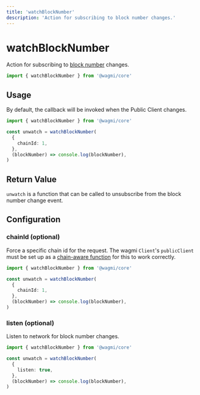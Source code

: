 ```yaml
---
title: 'watchBlockNumber'
description: 'Action for subscribing to block number changes.'
---
```



# watchBlockNumber

Action for subscribing to [block number](/core/actions/fetchBlockNumber) changes.

```ts
import { watchBlockNumber } from '@wagmi/core'
```

## Usage

By default, the callback will be invoked when the Public Client changes.

```ts
import { watchBlockNumber } from '@wagmi/core'

const unwatch = watchBlockNumber(
  {
    chainId: 1,
  },
  (blockNumber) => console.log(blockNumber),
)
```

## Return Value

`unwatch` is a function that can be called to unsubscribe from the block number change event.

## Configuration

### chainId (optional)

Force a specific chain id for the request. The wagmi `Client`'s `publicClient` must be set up as a [chain-aware function](/core/client#publicclient-optional) for this to work correctly.

```ts {5}
import { watchBlockNumber } from '@wagmi/core'

const unwatch = watchBlockNumber(
  {
    chainId: 1,
  },
  (blockNumber) => console.log(blockNumber),
)
```

### listen (optional)

Listen to network for block number changes.

```ts {5}
import { watchBlockNumber } from '@wagmi/core'

const unwatch = watchBlockNumber(
  {
    listen: true,
  },
  (blockNumber) => console.log(blockNumber),
)
```

